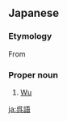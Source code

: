 {{also|吳語|吴语}}

==Japanese==
{{DEFAULTSORT:こご'}}
{{wikipedia|lang=ja}}
{{ja-kanjitab|ご|ご|yomi=o}}

===Etymology===
From {{der|ja|zh|吳語}}

===Proper noun===
{{ja-pos|proper|ごご}}

# [[Wu]] {{gl|one of the families of the Chinese language}}

{{C|ja|Languages}}

[[ja:呉語]]